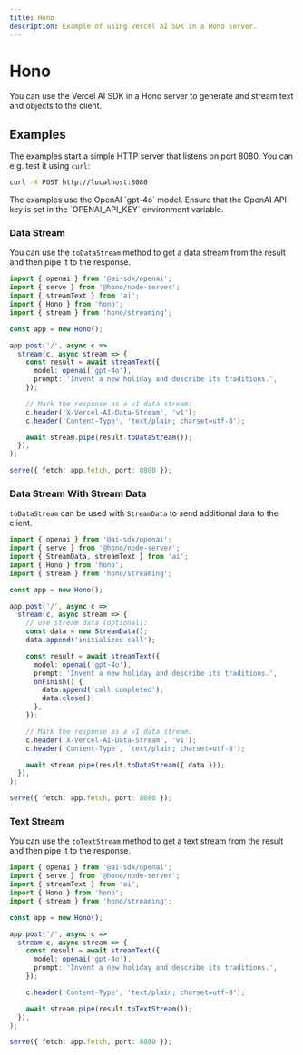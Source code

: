 ```yaml
---
title: Hono
description: Example of using Vercel AI SDK in a Hono server.
---
```


# Hono

You can use the Vercel AI SDK in a Hono server to generate and stream text and objects to the client.

## Examples

The examples start a simple HTTP server that listens on port 8080. You can e.g. test it using `curl`:

```bash
curl -X POST http://localhost:8080
```

<Note>
  The examples use the OpenAI `gpt-4o` model. Ensure that the OpenAI API key is
  set in the `OPENAI_API_KEY` environment variable.
</Note>

### Data Stream

You can use the `toDataStream` method to get a data stream from the result and then pipe it to the response.

```ts file='index.ts'
import { openai } from '@ai-sdk/openai';
import { serve } from '@hono/node-server';
import { streamText } from 'ai';
import { Hono } from 'hono';
import { stream } from 'hono/streaming';

const app = new Hono();

app.post('/', async c =>
  stream(c, async stream => {
    const result = await streamText({
      model: openai('gpt-4o'),
      prompt: 'Invent a new holiday and describe its traditions.',
    });

    // Mark the response as a v1 data stream:
    c.header('X-Vercel-AI-Data-Stream', 'v1');
    c.header('Content-Type', 'text/plain; charset=utf-8');

    await stream.pipe(result.toDataStream());
  }),
);

serve({ fetch: app.fetch, port: 8080 });
```

### Data Stream With Stream Data

`toDataStream` can be used with `StreamData` to send additional data to the client.

```ts file='index.ts' highlight="11-13,18-21,28"
import { openai } from '@ai-sdk/openai';
import { serve } from '@hono/node-server';
import { StreamData, streamText } from 'ai';
import { Hono } from 'hono';
import { stream } from 'hono/streaming';

const app = new Hono();

app.post('/', async c =>
  stream(c, async stream => {
    // use stream data (optional):
    const data = new StreamData();
    data.append('initialized call');

    const result = await streamText({
      model: openai('gpt-4o'),
      prompt: 'Invent a new holiday and describe its traditions.',
      onFinish() {
        data.append('call completed');
        data.close();
      },
    });

    // Mark the response as a v1 data stream:
    c.header('X-Vercel-AI-Data-Stream', 'v1');
    c.header('Content-Type', 'text/plain; charset=utf-8');

    await stream.pipe(result.toDataStream({ data }));
  }),
);

serve({ fetch: app.fetch, port: 8080 });
```

### Text Stream

You can use the `toTextStream` method to get a text stream from the result and then pipe it to the response.

```ts file='index.ts'
import { openai } from '@ai-sdk/openai';
import { serve } from '@hono/node-server';
import { streamText } from 'ai';
import { Hono } from 'hono';
import { stream } from 'hono/streaming';

const app = new Hono();

app.post('/', async c =>
  stream(c, async stream => {
    const result = await streamText({
      model: openai('gpt-4o'),
      prompt: 'Invent a new holiday and describe its traditions.',
    });

    c.header('Content-Type', 'text/plain; charset=utf-8');

    await stream.pipe(result.toTextStream());
  }),
);

serve({ fetch: app.fetch, port: 8080 });
```
